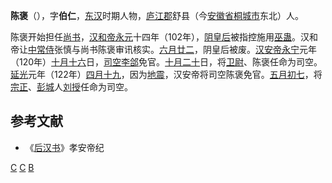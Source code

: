 {{Otheruses|other=名为陳褒的其他人物|陳褒 (消歧義)}}
'''陈褒'''（{{bd|？||？||catIdx=C陈}}），字'''伯仁'''，[[东汉|东汉]]时期人物，[[庐江郡|庐江郡]]舒县（今[[安徽省|安徽省]][[桐城市|桐城市]]东北）人。

陈褒开始担任[[尚书_(官职)|尚书]]，[[汉和帝|汉和帝]][[永元_(东汉)|永元]]十四年（102年），[[孝和陰皇后|阴皇后]]被指控施用[[巫蛊|巫蛊]]。汉和帝让[[中常侍|中常侍]]张慎与尚书陈褒审讯核实。[[六月廿二|六月廿二]]，阴皇后被废。[[汉安帝|汉安帝]][[永宁_(东汉)|永宁]]元年（120年）[[十月十六|十月十六]]日，[[司空|司空]][[李郃|李郃]]免官。[[十月二十|十月二十]]日，将[[卫尉|卫尉]]、陈褒任命为司空。[[延光|延光]]元年（122年）[[四月十九|四月十九]]，因为[[地震|地震]]，汉安帝将司空陈褒免官。[[五月初七|五月初七]]，将[[宗正|宗正]]、[[彭城國_(東漢)|彭城]]人[[刘授|刘授]]任命为司空。
==参考文献==
*《[[后汉书|后汉书]]》孝安帝纪
{{東漢大司空司空}}
[[分类:东汉司空|C]]
[[分类:桐城人|C]]
[[分类:陈姓|B]]